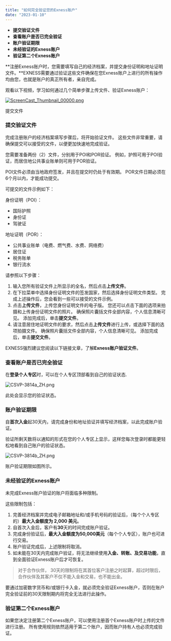 ```yaml
---
title: "如何完全验证您的Exness账户"
date: "2023-01-10"
---
```


<Ads></Ads> 

- **提交验证文件**
- **查看账户是否已完全验证**
- **账户验证期限**
- **未经验证的Exness账户**
- **验证第二个Exness账户**

**注册Exness账户时，您需要填写自己的经济档案，并提交身份证明和地址证明文件。**EXNESS需要通过验证这些文件确保在您Exness账户上进行的所有操作均由您，也就是账户的真正所有者，亲自完成。

观看以下视频，学习如何通过几个简单步骤上传文件、验证Exness账户：

[![ScreenCast_Thumbnail_00000.png](https://testingcf.jsdelivr.net/gh/jarlin8/OSS@main/exhelp/ScreenCast_Thumbnail_00000.png)](https://haokan.baidu.com/v?vid=4202496354573953527&pd=pcshare)

提交文件

### 提交验证文件

完成注册账户的经济档案填写步骤后，将开始验证文件。 这些文件非常重要，请确保提交可以接受的文件，以便更加快速地完成验证。

您需要准备两份（2）文件，分别用于POI和POR验证。 例如，护照可用于POI验证，而居住地公共事业账单则可用于POR验证。

POI文件必须由当地政府签发，并且在提交时仍处于有效期。 POR文件日期必须在6个月以内，才能成功提交。

可提交的文件示例如下：

身份证明（POI）：

- 国际护照
- 身份证
- 驾驶证

地址证明（POR）：

- 公共事业账单（电费、燃气费、水费、网络费）
- 居住证
- 税务账单
- 银行流水

请参照以下步骤：

1. 输入您所有验证文件上所显示的全名，然后点击**上传文件**。
2. 在下拉菜单中选择身份证明文件的签发国家，然后选择身份证明文件类型。 完成上述操作后，您会看到一些可以接受的文件示例。
3. 点击**上传文件**，上传您身份证明文件的电子版。 您还可以点击下面的选项来拍摄和上传身份证明文件的照片。 确保照片囊括文件全部内容，个人信息清晰可见。 添加完成后，单击**提交文件**。
4. 请注意居住地证明文件的要求，然后点击**上传文件**进行上传，或选择下面的选项拍摄文件。 确保照片囊括文件全部内容，个人信息清晰可见。 添加完成后，单击**提交文件**。

EXNESS强烈建议您阅读以下链接文章，了解**Exness账户验证文件**。

### 查看账户是否已完全验证

在**登录个人专区**时，可以在个人专区顶部看到自己的验证状态.

![CSVP-3814a_ZH.png](https://testingcf.jsdelivr.net/gh/jarlin8/OSS@main/exhelp/CSVP-3814a_ZH.png)

此处会显示您的验证状态。

### 账户验证期限

自**首次入金**起30天内，请完成身份和地址验证并填写经济档案，以此完成账户验证。

验证所剩天数将以通知的形式在您的个人专区上显示，这样您每次登录时都能更轻松地看到自己账户的验证状态。

![CSVP-3814b_ZH.png](https://testingcf.jsdelivr.net/gh/jarlin8/OSS@main/exhelp/CSVP-3814b_ZH.png)

账户验证期限如图所示。

### 未经验证的Exness账户

未完成Exness账户验证的账户将面临多种限制。

这些限制包括：

1. 完善经济档案并完成电子邮箱地址和/或手机号码的验证后，（每个个人专区的）**最大入金额度为 2,000 美元**。
2. 自首次入金后，客户有**30**天的时间完成账户验证。
3. 完成身份验证后，**最大入金额度为50,000美元**（每个个人专区），账户也可进行交易。
4. 账户验证完成后，上述限制将取消。
5. 如未能在30天内完成账户验证，将无法继续使用**入金、转账、及交易功能**，直到全面验证Exness账户后才可恢复。

> 对于合作伙伴， 30天的限制将在其首位客户注册之时起算，超过时限后，合作伙伴及其客户不仅不能入金和交易，也不能出金。

要通过加密数字货币和/或银行卡入金，就必须完全验证Exness账户，否则在账户完全验证前的30天限制期内将完全无法进行此操作。

### 验证第二个Exness账户

如果您决定注册第二个Exness账户，可以使用注册首个Exness账户时上传的文件进行注册。 所有使用规则依然适用于第二个账户，因而账户持有人也必须完成验证。
